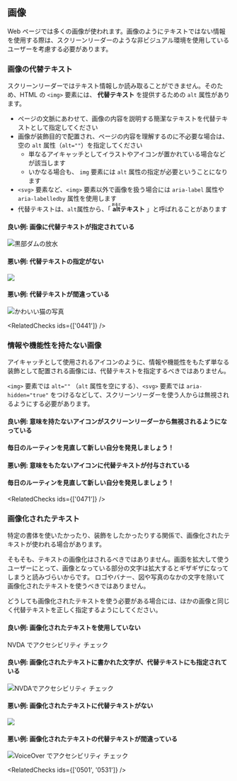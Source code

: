 
<Title>画像</Title>

## 画像

Web ページでは多くの画像が使われます。画像のようにテキストではない情報を使用する際は、スクリーンリーダーのような非ビジュアル環境を使用しているユーザーを考慮する必要があります。

### 画像の代替テキスト

スクリーンリーダーではテキスト情報しか読み取ることができません。そのため、HTML の `<img>` 要素には、 **代替テキスト** を提供するための `alt` 属性があります。

- ページの文脈にあわせて、画像の内容を説明する簡潔なテキストを代替テキストとして指定してください
- 画像が装飾目的で配置され、ページの内容を理解するのに不必要な場合は、空の `alt` 属性（`alt=""`）を指定してください
  - 単なるアイキャッチとしてイラストやアイコンが置かれている場合などが該当します
  - いかなる場合も、 `img` 要素には `alt` 属性の指定が必要ということになります
- `<svg>` 要素など、`<img>` 要素以外で画像を扱う場合には `aria-label` 属性や `aria-labelledby` 属性を使用します
- 代替テキストは、<code>alt</code>属性から、「 **<ruby>alt<rp>(</rp><rt>おると</rt><rp>)</rp></ruby>テキスト** 」と呼ばれることがあります

#### 良い例: 画像に代替テキストが指定されている

<ExampleContainer>
  <img
    src={publicPath('kurobe_dam.jpg')}
    alt="黒部ダムの放水"
    width={300}
    height={400}
  />
</ExampleContainer>

#### 悪い例: 代替テキストの指定がない

<ExampleContainer>
  <img src={publicPath('kurobe_dam.jpg')} width={300} height={400} />
</ExampleContainer>

#### 悪い例: 代替テキストが間違っている

<ExampleContainer>
  <img
    src={publicPath('kurobe_dam.jpg')}
    alt="かわいい猫の写真"
    width={300}
    height={400}
  />
</ExampleContainer>

<RelatedChecks ids={['0441']} />

### 情報や機能性を持たない画像

アイキャッチとして使用されるアイコンのように、情報や機能性をもたず単なる装飾として配置される画像には、代替テキストを指定するべきではありません。

`<img>` 要素では `alt=""` （`alt` 属性を空にする）、`<svg>` 要素では `aria-hidden="true"` をつけるなどして、スクリーンリーダーを使う人からは無視されるようにする必要があります。

#### 良い例: 意味を持たないアイコンがスクリーンリーダーから無視されるようになっている

<ExampleContainer>
  <H4>
    <IconWrapper>
      <MdLightbulb aria-hidden="true" />
    </IconWrapper>
    <span>毎日のルーティンを見直して新しい自分を発見しましょう！</span>
  </H4>
</ExampleContainer>

#### 悪い例: 意味をもたないアイコンに代替テキストが付与されている

<ExampleContainer>
  <H4>
    <IconWrapper>
      <MdLightbulb aria-label="電球" />
    </IconWrapper>
    <span>毎日のルーティンを見直して新しい自分を発見しましょう！</span>
  </H4>
</ExampleContainer>

<RelatedChecks ids={['0471']} />

### 画像化されたテキスト

特定の書体を使いたかったり、装飾をしたかったりする関係で、画像化されたテキストが使われる場合があります。

そもそも、テキストの画像化はされるべきではありません。画面を拡大して使うユーザーにとって、画像となっている部分の文字は拡大するとギザギザになってしまうと読みづらいからです。
ロゴやバナー、図や写真のなかの文字を除いて画像化されたテキストを使うべきではありません。

どうしても画像化されたテキストを使う必要がある場合には、ほかの画像と同じく代替テキストを正しく指定するようにしてください。

#### 良い例: 画像化されたテキストを使用していない

<Head>
  <link rel="preconnect" href="https://fonts.googleapis.com" />
  <link rel="preconnect" href="https://fonts.gstatic.com" crossorigin />
  <link
    href="https://fonts.googleapis.com/css2?family=Noto+Sans+JP:wght@900&display=swap"
    rel="stylesheet"
  />
</Head>

<ExampleContainer>
  <div style={{ background: '#fff', padding: '0.75rem', width: 'fit-content',
        fontSize: '1.5rem',
        fontWeight: 'bold',
        fontFamily: "'Noto Sans JP', sans-serif",
}}>

<span>NVDA でアクセシビリティ チェック</span>

  </div>
</ExampleContainer>

#### 良い例: 画像化されたテキストに書かれた文字が、代替テキストにも指定されている

<ExampleContainer>
  <img
    alt="NVDAでアクセシビリティ チェック"
    src={publicPath('nvdaa11ycheck.png')}
    width={417}
    height={56}
  />
</ExampleContainer>

#### 悪い例: 画像化されたテキストに代替テキストがない

<ExampleContainer>
  <img src={publicPath('nvdaa11ycheck.png')} width={417} height={56} />
</ExampleContainer>

#### 悪い例: 画像化されたテキストの代替テキストが間違っている

<ExampleContainer>
  <img
    alt="VoiceOver でアクセシビリティ チェック"
    src={publicPath('nvdaa11ycheck.png')}
    width={417}
    height={56}
  />
</ExampleContainer>

<RelatedChecks ids={['0501', '0531']} />
